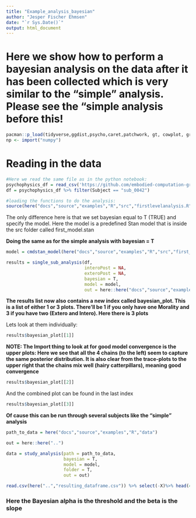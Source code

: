 ```yaml
---
title: "Example_analysis_bayesian"
author: "Jesper Fischer Ehmsen"
date: "`r Sys.Date()`"
output: html_document
---
```



# **Here we show how to perform a bayesian analysis on the data after it has been collected which is very similar to the "simple" analysis. Please see the "simple analysis before this!**

```r
pacman::p_load(tidyverse,ggdist,psycho,caret,patchwork, gt, cowplot, grid,reticulate,cmdstanr,posterior,rstan,bayesplot,here,rmarkdown)
np <- import("numpy")
```


# **Reading in the data**
```r
#Here we read the same file as in the python notebook:
psychophysics_df = read_csv('https://github.com/embodied-computation-group/CardioceptionPaper/raw/main/data/Del2_merged.txt')
df = psychophysics_df %>% filter(Subject == "sub_0042")

```


```r
#loading the functions to do the analysis:
source(here("docs","source","examples","R","src","firstlevelanalysis.R"))
```

The only difference here is that we set bayesian equal to T (TRUE) and specify the model. Here the model is a predefined Stan model that is inside the src folder called first_model.stan

**Doing the same as for the simple analysis with bayesian = T**

```r
model = cmdstan_model(here("docs","source","examples","R","src","first_model.stan"))

results = single_sub_analysis(df, 
                              interoPost = NA, 
                              exteroPost = NA, 
                              bayesian = T, 
                              model = model, 
                              out = here::here("docs","source","examples","R"))
```

**The results list now also contains a new index called bayesian_plot. This is a list of either 1 or 3 plots. There'll be 1 if you only have one Morality and 3 if you have two (Extero and Intero). Here there is 3 plots**

Lets look at them individually:

```r
results$bayesian_plot[[1]]
```

**NOTE: The Import thing to look at for good model convergence is the upper plots: Here we see that all the 4 chains (to the left) seem to capture the same posterior distribution. It is also clear from the trace-plots to the upper right that the chains mix well (hairy catterpillars), meaning good convergence**

```r
results$bayesian_plot[[2]]
```


And the combined plot can be found in the last index
```r
results$bayesian_plot[[3]]
```


**Of cause this can be run through several subjects like the "simple" analysis**

```r
path_to_data = here("docs","source","examples","R","data")

out = here::here("..")

data = study_analysis(path = path_to_data,
                      bayesian = T,
                      model = model,
                      folder = T,
                      out = out)
```



```r
read.csv(here("..","resulting_dataframe.csv")) %>% select(-X)%>% head(4)
```

### Here the Bayesian alpha is the threshold and the beta is the slope

